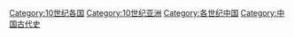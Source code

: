 {{Portal|中国}} 
{{CatPair|9世纪中国|11世纪中国}}
{{commonscat|China in the 10th century}}

[[Category:10世纪各国|Category:10世纪各国]]
[[Category:10世纪亚洲|Category:10世纪亚洲]]
[[Category:各世纪中国|Category:各世纪中国]]
[[Category:中国古代史|Category:中国古代史]]